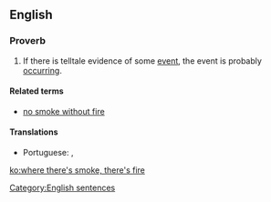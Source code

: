 ==English==

===Proverb===
{{head|en|proverb|head=[[where]] [[there's|there’s]] [[smoke]], [[there's|there’s]] [[fire]]}}

# {{context|UK|US|Australia|Canada|NZ|lang=en}} If there is telltale evidence of some [[event]], the event is probably [[occurring]].

====Related terms====
* [[no smoke without fire]]

====Translations====
{{trans-top|if there is telltale evidence of some event, the event is probably occurring}}
* Portuguese: {{t-|pt|onde há fumaça, há fogo}} {{qualifier|Brazil}}, {{t-|pt|onde há fumo, há fogo}} {{qualifier|Portugal}}
{{trans-mid}}
{{trans-bottom}}

[[Category:English sentences]]

[[ko:where there's smoke, there's fire]]